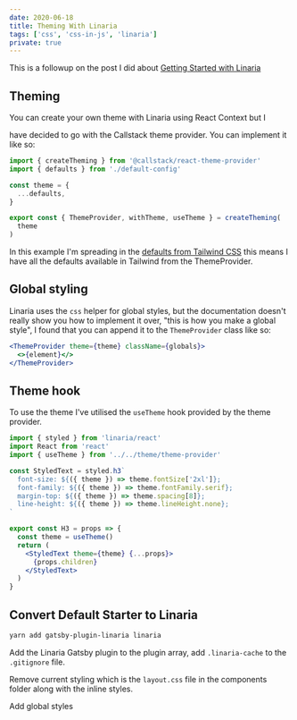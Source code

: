 ```yaml
---
date: 2020-06-18
title: Theming With Linaria
tags: ['css', 'css-in-js', 'linaria']
private: true
---
```


This is a followup on the post I did about [Getting Started with
Linaria]

## Theming

You can create your own theme with Linaria using React Context but I

have decided to go with the Callstack theme provider. You can
implement it like so:

```js
import { createTheming } from '@callstack/react-theme-provider'
import { defaults } from './default-config'

const theme = {
  ...defaults,
}

export const { ThemeProvider, withTheme, useTheme } = createTheming(
  theme
)
```

In this example I'm spreading in the [defaults from Tailwind CSS] this
means I have all the defaults available in Tailwind from the
ThemeProvider.

## Global styling

Linaria uses the `css` helper for global styles, but the documentation
doesn't really show you how to implement it over, "this is how you
make a global style", I found that you can append it to the
`ThemeProvider` class like so:

```jsx
<ThemeProvider theme={theme} className={globals}>
  <>{element}</>
</ThemeProvider>
```

## Theme hook

To use the theme I've utilised the `useTheme` hook provided by the
theme provider.

```jsx
import { styled } from 'linaria/react'
import React from 'react'
import { useTheme } from '../../theme/theme-provider'

const StyledText = styled.h3`
  font-size: ${({ theme }) => theme.fontSize['2xl']};
  font-family: ${({ theme }) => theme.fontFamily.serif};
  margin-top: ${({ theme }) => theme.spacing[8]};
  line-height: ${({ theme }) => theme.lineHeight.none};
`

export const H3 = props => {
  const theme = useTheme()
  return (
    <StyledText theme={theme} {...props}>
      {props.children}
    </StyledText>
  )
}
```

## Convert Default Starter to Linaria

```bash
yarn add gatsby-plugin-linaria linaria
```

Add the Linaria Gatsby plugin to the plugin array, add
`.linaria-cache` to the `.gitignore` file.

Remove current styling which is the `layout.css` file in the
components folder along with the inline styles.

Add global styles

<!-- Links -->

[getting started with linaria]:
  https://scottspence.com/2020/06/04/linaria-getting-started/
[defaults from tailwind css]:
  https://github.com/tailwindcss/designing-with-tailwindcss/blob/master/01-getting-up-and-running/07-customizing-your-design-system/tailwind-full.config.js
